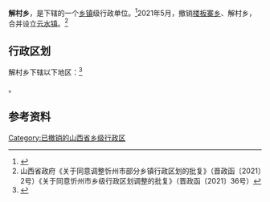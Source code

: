 {{中国乡级行政区|14/09/81/207/000
| 政府驻地 = 解村
}}

'''解村乡'''，是{{PRC admin/fullname|14/09/81/207/000|3}}下辖的一个[[乡镇|乡镇]]级行政单位。<ref>{{PRC admin/ref sgc|{{PRC admin/parent|14/09/81/207/000}}}}</ref>2021年5月，撤销[[楼板寨乡|楼板寨乡]]、解村乡，合并设立[[云水镇|云水镇]]。<ref>山西省政府《关于同意调整忻州市部分乡镇行政区划的批复》（晋政函〔2021〕2号）《关于同意忻州市乡级行政区划调整的批复》（晋政函〔2021〕36号）</ref>

== 行政区划 ==

解村乡下辖以下地区：<ref>{{PRC admin/ref sgc|14/09/81/207/000}}</ref>

{{PRC admin/children|14/09/81/207/000}}。

== 参考资料 ==

{{reflist}}

{{PRC admin/navcat|14/09/81/207/000}}

[[Category:已撤销的山西省乡级行政区|Category:已撤销的山西省乡级行政区]]